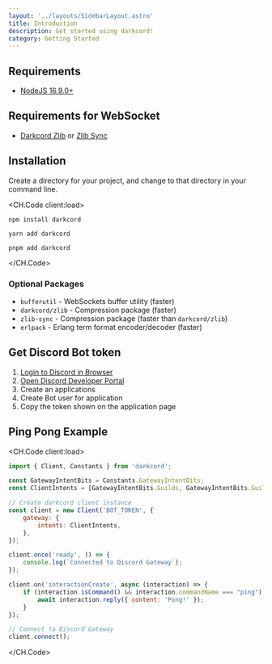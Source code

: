 ```yaml
---
layout: '../layouts/SidebarLayout.astro'
title: Introduction
description: Get started using darkcord!
category: Getting Started
---
```



## Requirements

- [NodeJS 16.9.0+](https://nodejs.org/en/download/)

## Requirements for WebSocket

- [Darkcord Zlib](https://www.npmjs.com/package/@darkcord/zlib) or [Zlib Sync](https://www.npmjs.com/package/zlib-sync)

## Installation
Create a directory for your project, and change to that directory in your command line.

<CH.Code client:load>

```shellscript npm
npm install darkcord
```

```shellscript yarn
yarn add darkcord
```

```shellscript pnpm
pnpm add darkcord
```

</CH.Code>

### Optional Packages
 - `bufferutil` - WebSockets buffer utility (faster)
 - `darkcord/zlib` - Compression package (faster)
 - `zlib-sync` - Compression package (faster than `darkcord/zlib`)
 - `erlpack` - Erlang term format encoder/decoder (faster)


## Get Discord Bot token

1. [Login to Discord in Browser](https://discord.com/)
2. [Open Discord Developer Portal](https://discord.com/developers/applications)
3. Create an applications
4. Create Bot user for application
5. Copy the token shown on the application page

## Ping Pong Example

<CH.Code client:load>

```js index.js 6:10
import { Client, Constants } from 'darkcord';

const GatewayIntentBits = Constants.GatewayIntentBits;
const ClientIntents = [GatewayIntentBits.Guilds, GatewayIntentBits.GuildMessage, GatewayIntentBits.MessageContent];

// Create darkcord client instance
const client = new Client('BOT_TOKEN', {
	gateway: {
		intents: ClientIntents,
	},
});

client.once('ready', () => {
	console.log(`Connected to Discord Gateway`);
});

client.on('interactionCreate', async (interaction) => {
	if (interaction.isCommand() && interaction.commandName === "ping") {
		await interaction.reply({ content: 'Pong!' });
	}
});

// Connect to Discord Gateway
client.connect();
```

</CH.Code>

